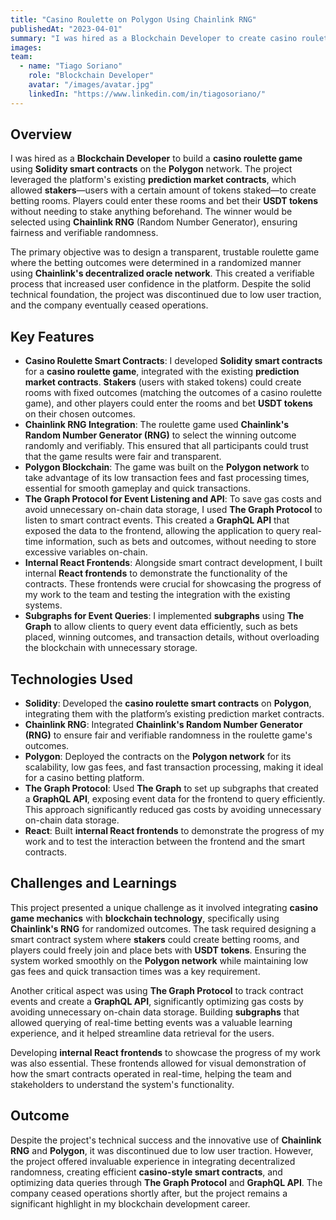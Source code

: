 ```yaml
---
title: "Casino Roulette on Polygon Using Chainlink RNG"
publishedAt: "2023-04-01"
summary: "I was hired as a Blockchain Developer to create casino roulette smart contracts using Chainlink RNG on the Polygon network. The project involved working with existing prediction market contracts and utilizing The Graph Protocol to track events, expose data through a GraphQL API, and save gas."
images:
team:
  - name: "Tiago Soriano"
    role: "Blockchain Developer"
    avatar: "/images/avatar.jpg"
    linkedIn: "https://www.linkedin.com/in/tiagosoriano/"
---
```


## Overview

I was hired as a **Blockchain Developer** to build a **casino roulette game** using **Solidity smart contracts** on the **Polygon** network. The project leveraged the platform's existing **prediction market contracts**, which allowed **stakers**—users with a certain amount of tokens staked—to create betting rooms. Players could enter these rooms and bet their **USDT tokens** without needing to stake anything beforehand. The winner would be selected using **Chainlink RNG** (Random Number Generator), ensuring fairness and verifiable randomness.

The primary objective was to design a transparent, trustable roulette game where the betting outcomes were determined in a randomized manner using **Chainlink's decentralized oracle network**. This created a verifiable process that increased user confidence in the platform. Despite the solid technical foundation, the project was discontinued due to low user traction, and the company eventually ceased operations.

## Key Features

- **Casino Roulette Smart Contracts**: I developed **Solidity smart contracts** for a **casino roulette game**, integrated with the existing **prediction market contracts**. **Stakers** (users with staked tokens) could create rooms with fixed outcomes (matching the outcomes of a casino roulette game), and other players could enter the rooms and bet **USDT tokens** on their chosen outcomes.
- **Chainlink RNG Integration**: The roulette game used **Chainlink's Random Number Generator (RNG)** to select the winning outcome randomly and verifiably. This ensured that all participants could trust that the game results were fair and transparent.
- **Polygon Blockchain**: The game was built on the **Polygon network** to take advantage of its low transaction fees and fast processing times, essential for smooth gameplay and quick transactions.
- **The Graph Protocol for Event Listening and API**: To save gas costs and avoid unnecessary on-chain data storage, I used **The Graph Protocol** to listen to smart contract events. This created a **GraphQL API** that exposed the data to the frontend, allowing the application to query real-time information, such as bets and outcomes, without needing to store excessive variables on-chain.
- **Internal React Frontends**: Alongside smart contract development, I built internal **React frontends** to demonstrate the functionality of the contracts. These frontends were crucial for showcasing the progress of my work to the team and testing the integration with the existing systems.
- **Subgraphs for Event Queries**: I implemented **subgraphs** using **The Graph** to allow clients to query event data efficiently, such as bets placed, winning outcomes, and transaction details, without overloading the blockchain with unnecessary storage.

## Technologies Used

- **Solidity**: Developed the **casino roulette smart contracts** on **Polygon**, integrating them with the platform’s existing prediction market contracts.
- **Chainlink RNG**: Integrated **Chainlink's Random Number Generator (RNG)** to ensure fair and verifiable randomness in the roulette game's outcomes.
- **Polygon**: Deployed the contracts on the **Polygon network** for its scalability, low gas fees, and fast transaction processing, making it ideal for a casino betting platform.
- **The Graph Protocol**: Used **The Graph** to set up subgraphs that created a **GraphQL API**, exposing event data for the frontend to query efficiently. This approach significantly reduced gas costs by avoiding unnecessary on-chain data storage.
- **React**: Built **internal React frontends** to demonstrate the progress of my work and to test the interaction between the frontend and the smart contracts.

## Challenges and Learnings

This project presented a unique challenge as it involved integrating **casino game mechanics** with **blockchain technology**, specifically using **Chainlink's RNG** for randomized outcomes. The task required designing a smart contract system where **stakers** could create betting rooms, and players could freely join and place bets with **USDT tokens**. Ensuring the system worked smoothly on the **Polygon network** while maintaining low gas fees and quick transaction times was a key requirement.

Another critical aspect was using **The Graph Protocol** to track contract events and create a **GraphQL API**, significantly optimizing gas costs by avoiding unnecessary on-chain data storage. Building **subgraphs** that allowed querying of real-time betting events was a valuable learning experience, and it helped streamline data retrieval for the users.

Developing **internal React frontends** to showcase the progress of my work was also essential. These frontends allowed for visual demonstration of how the smart contracts operated in real-time, helping the team and stakeholders to understand the system's functionality.

## Outcome

Despite the project's technical success and the innovative use of **Chainlink RNG** and **Polygon**, it was discontinued due to low user traction. However, the project offered invaluable experience in integrating decentralized randomness, creating efficient **casino-style smart contracts**, and optimizing data queries through **The Graph Protocol** and **GraphQL API**. The company ceased operations shortly after, but the project remains a significant highlight in my blockchain development career.

